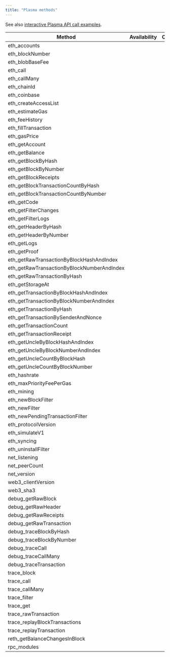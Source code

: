```yaml
---
title: "Plasma methods"
---
```


See also [interactive Plasma API call examples](/reference/plasma-getting-started).

| Method                                   | Availability | Comment               |
| ---------------------------------------- | ------------ | --------------------- |
| eth\_accounts                            | <Icon icon="square-check"  iconType="solid" />            |                       |
| eth\_blockNumber                         | <Icon icon="square-check"  iconType="solid" />            |                       |
| eth\_blobBaseFee                         | <Icon icon="square-check"  iconType="solid" />            |                       |
| eth\_call                                | <Icon icon="square-check"  iconType="solid" />            |                       |
| eth\_callMany                            | <Icon icon="square-check"  iconType="solid" />            |       |
| eth\_chainId                             | <Icon icon="square-check"  iconType="solid" />            |                       |
| eth\_coinbase                            | <Icon icon="xmark"  iconType="solid" />            |       |
| eth\_createAccessList                    | <Icon icon="square-check"  iconType="solid" />            |                       |
| eth\_estimateGas                         | <Icon icon="square-check"  iconType="solid" />            |                       |
| eth\_feeHistory                          | <Icon icon="square-check"  iconType="solid" />            |                       |
| eth\_fillTransaction                     | <Icon icon="xmark"  iconType="solid" />            |      |
| eth\_gasPrice                            | <Icon icon="square-check"  iconType="solid" />            |                       |
| eth\_getAccount                          | <Icon icon="square-check"  iconType="solid" />            |                       |
| eth\_getBalance                          | <Icon icon="square-check"  iconType="solid" />            |                       |
| eth\_getBlockByHash                      | <Icon icon="square-check"  iconType="solid" />            |                       |
| eth\_getBlockByNumber                    | <Icon icon="square-check"  iconType="solid" />            |                       |
| eth\_getBlockReceipts                    | <Icon icon="square-check"  iconType="solid" />            |                       |
| eth\_getBlockTransactionCountByHash      | <Icon icon="square-check"  iconType="solid" />            |                       |
| eth\_getBlockTransactionCountByNumber    | <Icon icon="square-check"  iconType="solid" />            |                       |
| eth\_getCode                             | <Icon icon="square-check"  iconType="solid" />            |                       |
| eth\_getFilterChanges                    | <Icon icon="square-check"  iconType="solid" />           |       |
| eth\_getFilterLogs                       | <Icon icon="square-check"  iconType="solid" />            |       |
| eth\_getHeaderByHash                     | <Icon icon="square-check"  iconType="solid" />            |                       |
| eth\_getHeaderByNumber                   | <Icon icon="square-check"  iconType="solid" />            |                       |
| eth\_getLogs                             | <Icon icon="square-check"  iconType="solid" />            |                       |
| eth\_getProof                            | <Icon icon="square-check"  iconType="solid" />            |                       |
| eth\_getRawTransactionByBlockHashAndIndex | <Icon icon="square-check"  iconType="solid" />            |                       |
| eth\_getRawTransactionByBlockNumberAndIndex | <Icon icon="square-check"  iconType="solid" />            |                       |
| eth\_getRawTransactionByHash             | <Icon icon="square-check"  iconType="solid" />            |                       |
| eth\_getStorageAt                        | <Icon icon="square-check"  iconType="solid" />            |                       |
| eth\_getTransactionByBlockHashAndIndex   | <Icon icon="square-check"  iconType="solid" />            |                       |
| eth\_getTransactionByBlockNumberAndIndex | <Icon icon="square-check"  iconType="solid" />            |                       |
| eth\_getTransactionByHash                | <Icon icon="square-check"  iconType="solid" />            |                       |
| eth\_getTransactionBySenderAndNonce      | <Icon icon="square-check"  iconType="solid" />            |                       |
| eth\_getTransactionCount                 | <Icon icon="square-check"  iconType="solid" />            |                       |
| eth\_getTransactionReceipt               | <Icon icon="square-check"  iconType="solid" />            |                       |
| eth\_getUncleByBlockHashAndIndex         | <Icon icon="square-check"  iconType="solid" />            |                       |
| eth\_getUncleByBlockNumberAndIndex       | <Icon icon="square-check"  iconType="solid" />            |                       |
| eth\_getUncleCountByBlockHash            | <Icon icon="square-check"  iconType="solid" />            |                       |
| eth\_getUncleCountByBlockNumber          | <Icon icon="square-check"  iconType="solid" />            |                       |
| eth\_hashrate                            | <Icon icon="square-check"  iconType="solid" />            |                       |
| eth\_maxPriorityFeePerGas                | <Icon icon="square-check"  iconType="solid" />            |                       |
| eth\_mining                              | <Icon icon="xmark"  iconType="solid" />            |          |
| eth\_newBlockFilter                      | <Icon icon="square-check"  iconType="solid" />            |                       |
| eth\_newFilter                           | <Icon icon="square-check"  iconType="solid" />            |                       |
| eth\_newPendingTransactionFilter         | <Icon icon="square-check"  iconType="solid" />            |                       |
| eth\_protocolVersion                     | <Icon icon="square-check"  iconType="solid" />            |                       |
| eth\_simulateV1                          | <Icon icon="square-check"  iconType="solid" />            |                       |
| eth\_syncing                             | <Icon icon="square-check"  iconType="solid" />            |                       |
| eth\_uninstallFilter                     | <Icon icon="square-check"  iconType="solid" />            |                       |
| net\_listening                           | <Icon icon="square-check"  iconType="solid" />            |                       |
| net\_peerCount                           | <Icon icon="square-check"  iconType="solid" />            |                       |
| net\_version                             | <Icon icon="square-check"  iconType="solid" />            |                       |
| web3\_clientVersion                      | <Icon icon="square-check"  iconType="solid" />            |                       |
| web3\_sha3                               | <Icon icon="square-check"  iconType="solid" />            |                       |
| debug\_getRawBlock                       | <Icon icon="square-check"  iconType="solid" />            |                       |
| debug\_getRawHeader                      | <Icon icon="square-check"  iconType="solid" />            |                       |
| debug\_getRawReceipts                    | <Icon icon="square-check"  iconType="solid" />            |                       |
| debug\_getRawTransaction                 | <Icon icon="square-check"  iconType="solid" />            |                       |
| debug\_traceBlockByHash                  | <Icon icon="square-check"  iconType="solid" />            |       |
| debug\_traceBlockByNumber                | <Icon icon="square-check"  iconType="solid" />            |       |
| debug\_traceCall                         | <Icon icon="square-check"  iconType="solid" />            |                       |
| debug\_traceCallMany                     | <Icon icon="square-check"  iconType="solid" />            |         |
| debug\_traceTransaction                  | <Icon icon="square-check"  iconType="solid" />            |  |
| trace\_block                             | <Icon icon="square-check"  iconType="solid" />            |                       |
| trace\_call                              | <Icon icon="square-check"  iconType="solid" />            |                       |
| trace\_callMany                          | <Icon icon="square-check"  iconType="solid" />            |                       |
| trace\_filter                            | <Icon icon="square-check"  iconType="solid" />            |         |
| trace\_get                               | <Icon icon="square-check"  iconType="solid" />            |                       |
| trace\_rawTransaction                    | <Icon icon="square-check"  iconType="solid" />            |  |
| trace\_replayBlockTransactions           | <Icon icon="square-check"  iconType="solid" />            |                       |
| trace\_replayTransaction                 | <Icon icon="square-check"  iconType="solid" />            | |
| reth\_getBalanceChangesInBlock           | <Icon icon="xmark"  iconType="solid" />            |   |
| rpc\_modules                             | <Icon icon="xmark"  iconType="solid" />            |   |
